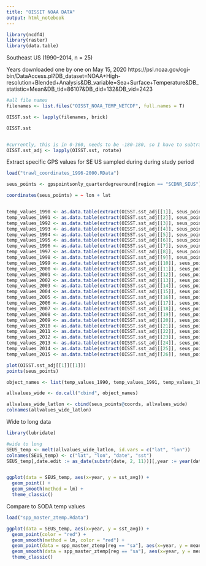 ```yaml
---
title: "OISSIT NOAA DATA"
output: html_notebook
---
```


```r
library(ncdf4)
library(raster)
library(data.table)
```
Southeast US (1990–2014, n = 25)

Years downloaded one by one on May 15, 2020
https://psl.noaa.gov/cgi-bin/DataAccess.pl?DB_dataset=NOAA+High-resolution+Blended+Analysis&DB_variable=Sea+Surface+Temperature&DB_statistic=Mean&DB_tid=86107&DB_did=132&DB_vid=2423

```r
#all file names
filenames <- list.files("OISST_NOAA_TEMP_NETCDF", full.names = T)

OISST.sst <- lapply(filenames, brick)

OISST.sst


#currently, this is in 0-360, needs to be -180-180, so I have to subtract 360˚
OISST.sst_adj <- lapply(OISST.sst, rotate)

```

Extract specific GPS values for SE US sampled during during study period
```r
load("trawl_coordinates_1996-2000.RData")

seus_points <- gpspointsonly_quarterdegreeround[region == "SCDNR_SEUS"]

coordinates(seus_points) = ~ lon + lat


temp_values_1990 <- as.data.table(extract(OISST.sst_adj[[1]], seus_points))
temp_values_1991 <- as.data.table(extract(OISST.sst_adj[[2]], seus_points))
temp_values_1992 <- as.data.table(extract(OISST.sst_adj[[3]], seus_points))
temp_values_1993 <- as.data.table(extract(OISST.sst_adj[[4]], seus_points))
temp_values_1994 <- as.data.table(extract(OISST.sst_adj[[5]], seus_points))
temp_values_1995 <- as.data.table(extract(OISST.sst_adj[[6]], seus_points))
temp_values_1996 <- as.data.table(extract(OISST.sst_adj[[7]], seus_points))
temp_values_1997 <- as.data.table(extract(OISST.sst_adj[[8]], seus_points))
temp_values_1998 <- as.data.table(extract(OISST.sst_adj[[9]], seus_points))
temp_values_1999 <- as.data.table(extract(OISST.sst_adj[[10]], seus_points))
temp_values_2000 <- as.data.table(extract(OISST.sst_adj[[11]], seus_points))
temp_values_2001 <- as.data.table(extract(OISST.sst_adj[[12]], seus_points))
temp_values_2002 <- as.data.table(extract(OISST.sst_adj[[13]], seus_points))
temp_values_2003 <- as.data.table(extract(OISST.sst_adj[[14]], seus_points))
temp_values_2004 <- as.data.table(extract(OISST.sst_adj[[15]], seus_points))
temp_values_2005 <- as.data.table(extract(OISST.sst_adj[[16]], seus_points))
temp_values_2006 <- as.data.table(extract(OISST.sst_adj[[17]], seus_points))
temp_values_2007 <- as.data.table(extract(OISST.sst_adj[[18]], seus_points))
temp_values_2008 <- as.data.table(extract(OISST.sst_adj[[19]], seus_points))
temp_values_2009 <- as.data.table(extract(OISST.sst_adj[[20]], seus_points))
temp_values_2010 <- as.data.table(extract(OISST.sst_adj[[21]], seus_points))
temp_values_2011 <- as.data.table(extract(OISST.sst_adj[[22]], seus_points))
temp_values_2012 <- as.data.table(extract(OISST.sst_adj[[23]], seus_points))
temp_values_2013 <- as.data.table(extract(OISST.sst_adj[[24]], seus_points))
temp_values_2014 <- as.data.table(extract(OISST.sst_adj[[25]], seus_points))
temp_values_2015 <- as.data.table(extract(OISST.sst_adj[[26]], seus_points))

plot(OISST.sst_adj[[1]][[1]])
points(seus_points)

object_names <- list(temp_values_1990, temp_values_1991, temp_values_1992, temp_values_1993, temp_values_1994, temp_values_1995, temp_values_1996, temp_values_1997, temp_values_1998, temp_values_1999, temp_values_2000, temp_values_2001, temp_values_2002, temp_values_2003, temp_values_2004, temp_values_2005, temp_values_2006, temp_values_2007, temp_values_2008, temp_values_2009, temp_values_2010, temp_values_2011, temp_values_2012, temp_values_2013, temp_values_2014, temp_values_2015)

allvalues_wide <- do.call("cbind", object_names)

allvalues_wide_latlon <- cbind(seus_points@coords, allvalues_wide)
colnames(allvalues_wide_latlon)

```

Wide to long data
```r
library(lubridate)

#wide to long
SEUS_temp <- melt(allvalues_wide_latlon, id.vars = c("lat", "lon"))
colnames(SEUS_temp) <- c("lat", "lon", "date", "sst")
SEUS_temp[,date.edit := as_date(substr(date, 2, 11))][,year := year(date.edit)][,sst_avg := mean(sst, na.rm = T), by = year]



```


```r
ggplot(data = SEUS_temp, aes(x=year, y = sst_avg)) +
  geom_point() +
  geom_smooth(method = lm) +
  theme_classic()
```

Compare to SODA temp values

```r
load("spp_master_ztemp.Rdata")

ggplot(data = SEUS_temp, aes(x=year, y = sst_avg)) +
  geom_point(color = "red") +
  geom_smooth(method = lm, color = "red") +
  geom_point(data = spp_master_ztemp[reg == "sa"], aes(x=year, y = mean_sst_temp), color = "blue") +
  geom_smooth(data = spp_master_ztemp[reg == "sa"], aes(x=year, y = mean_sst_temp), method = lm, color = "blue") +
  theme_classic()
```


